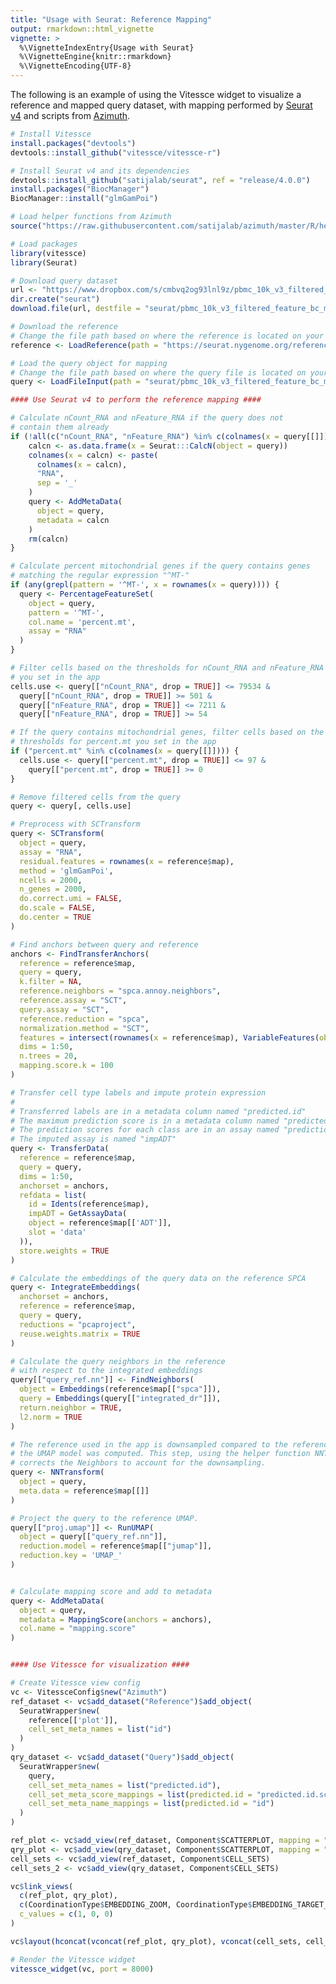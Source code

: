 ```yaml
---
title: "Usage with Seurat: Reference Mapping"
output: rmarkdown::html_vignette
vignette: >
  %\VignetteIndexEntry{Usage with Seurat}
  %\VignetteEngine{knitr::rmarkdown}
  %\VignetteEncoding{UTF-8}
---
```


The following is an example of using the Vitessce widget to visualize a reference and mapped query dataset, with mapping performed by [Seurat v4](https://satijalab.org/v4preprint) and scripts from [Azimuth](https://satijalab.org/azimuth/).

```r
# Install Vitessce
install.packages("devtools")
devtools::install_github("vitessce/vitessce-r")

# Install Seurat v4 and its dependencies
devtools::install_github("satijalab/seurat", ref = "release/4.0.0")
install.packages("BiocManager")
BiocManager::install("glmGamPoi")

# Load helper functions from Azimuth
source("https://raw.githubusercontent.com/satijalab/azimuth/master/R/helpers.R")

# Load packages
library(vitessce)
library(Seurat)

# Download query dataset
url <- "https://www.dropbox.com/s/cmbvq2og93lnl9z/pbmc_10k_v3_filtered_feature_bc_matrix.h5?dl=1"
dir.create("seurat")
download.file(url, destfile = "seurat/pbmc_10k_v3_filtered_feature_bc_matrix.h5")

# Download the reference
# Change the file path based on where the reference is located on your system.
reference <- LoadReference(path = "https://seurat.nygenome.org/references/pbmc/")

# Load the query object for mapping
# Change the file path based on where the query file is located on your system.
query <- LoadFileInput(path = "seurat/pbmc_10k_v3_filtered_feature_bc_matrix.h5")

#### Use Seurat v4 to perform the reference mapping ####

# Calculate nCount_RNA and nFeature_RNA if the query does not
# contain them already
if (!all(c("nCount_RNA", "nFeature_RNA") %in% c(colnames(x = query[[]])))) {
    calcn <- as.data.frame(x = Seurat:::CalcN(object = query))
    colnames(x = calcn) <- paste(
      colnames(x = calcn),
      "RNA",
      sep = '_'
    )
    query <- AddMetaData(
      object = query,
      metadata = calcn
    )
    rm(calcn)
}

# Calculate percent mitochondrial genes if the query contains genes
# matching the regular expression "^MT-"
if (any(grepl(pattern = '^MT-', x = rownames(x = query)))) {
  query <- PercentageFeatureSet(
    object = query,
    pattern = '^MT-',
    col.name = 'percent.mt',
    assay = "RNA"
  )
}

# Filter cells based on the thresholds for nCount_RNA and nFeature_RNA
# you set in the app
cells.use <- query[["nCount_RNA", drop = TRUE]] <= 79534 &
  query[["nCount_RNA", drop = TRUE]] >= 501 &
  query[["nFeature_RNA", drop = TRUE]] <= 7211 &
  query[["nFeature_RNA", drop = TRUE]] >= 54

# If the query contains mitochondrial genes, filter cells based on the
# thresholds for percent.mt you set in the app
if ("percent.mt" %in% c(colnames(x = query[[]]))) {
  cells.use <- query[["percent.mt", drop = TRUE]] <= 97 &
    query[["percent.mt", drop = TRUE]] >= 0
}

# Remove filtered cells from the query
query <- query[, cells.use]

# Preprocess with SCTransform
query <- SCTransform(
  object = query,
  assay = "RNA",
  residual.features = rownames(x = reference$map),
  method = 'glmGamPoi',
  ncells = 2000,
  n_genes = 2000,
  do.correct.umi = FALSE,
  do.scale = FALSE,
  do.center = TRUE
)

# Find anchors between query and reference
anchors <- FindTransferAnchors(
  reference = reference$map,
  query = query,
  k.filter = NA,
  reference.neighbors = "spca.annoy.neighbors",
  reference.assay = "SCT",
  query.assay = "SCT",
  reference.reduction = "spca",
  normalization.method = "SCT",
  features = intersect(rownames(x = reference$map), VariableFeatures(object = query)),
  dims = 1:50,
  n.trees = 20,
  mapping.score.k = 100
)

# Transfer cell type labels and impute protein expression
#
# Transferred labels are in a metadata column named "predicted.id"
# The maximum prediction score is in a metadata column named "predicted.id.score"
# The prediction scores for each class are in an assay named "prediction.score.id"
# The imputed assay is named "impADT"
query <- TransferData(
  reference = reference$map,
  query = query,
  dims = 1:50,
  anchorset = anchors,
  refdata = list(
    id = Idents(reference$map),
    impADT = GetAssayData(
    object = reference$map[['ADT']],
    slot = 'data'
  )),
  store.weights = TRUE
)

# Calculate the embeddings of the query data on the reference SPCA
query <- IntegrateEmbeddings(
  anchorset = anchors,
  reference = reference$map,
  query = query,
  reductions = "pcaproject",
  reuse.weights.matrix = TRUE
)

# Calculate the query neighbors in the reference
# with respect to the integrated embeddings
query[["query_ref.nn"]] <- FindNeighbors(
  object = Embeddings(reference$map[["spca"]]),
  query = Embeddings(query[["integrated_dr"]]),
  return.neighbor = TRUE,
  l2.norm = TRUE
)

# The reference used in the app is downsampled compared to the reference on which
# the UMAP model was computed. This step, using the helper function NNTransform,
# corrects the Neighbors to account for the downsampling.
query <- NNTransform(
  object = query,
  meta.data = reference$map[[]]
)

# Project the query to the reference UMAP.
query[["proj.umap"]] <- RunUMAP(
  object = query[["query_ref.nn"]],
  reduction.model = reference$map[["jumap"]],
  reduction.key = 'UMAP_'
)


# Calculate mapping score and add to metadata
query <- AddMetaData(
  object = query,
  metadata = MappingScore(anchors = anchors),
  col.name = "mapping.score"
)


#### Use Vitessce for visualization ####

# Create Vitessce view config
vc <- VitessceConfig$new("Azimuth")
ref_dataset <- vc$add_dataset("Reference")$add_object(
  SeuratWrapper$new(
    reference[['plot']],
    cell_set_meta_names = list("id")
  )
)
qry_dataset <- vc$add_dataset("Query")$add_object(
  SeuratWrapper$new(
    query,
    cell_set_meta_names = list("predicted.id"),
    cell_set_meta_score_mappings = list(predicted.id = "predicted.id.score"),
    cell_set_meta_name_mappings = list(predicted.id = "id")
  )
)

ref_plot <- vc$add_view(ref_dataset, Component$SCATTERPLOT, mapping = "umap")
qry_plot <- vc$add_view(qry_dataset, Component$SCATTERPLOT, mapping = "proj.umap")
cell_sets <- vc$add_view(ref_dataset, Component$CELL_SETS)
cell_sets_2 <- vc$add_view(qry_dataset, Component$CELL_SETS)

vc$link_views(
  c(ref_plot, qry_plot),
  c(CoordinationType$EMBEDDING_ZOOM, CoordinationType$EMBEDDING_TARGET_X, CoordinationType$EMBEDDING_TARGET_Y),
  c_values = c(1, 0, 0)
)

vc$layout(hconcat(vconcat(ref_plot, qry_plot), vconcat(cell_sets, cell_sets_2)))

# Render the Vitessce widget
vitessce_widget(vc, port = 8000)

```
